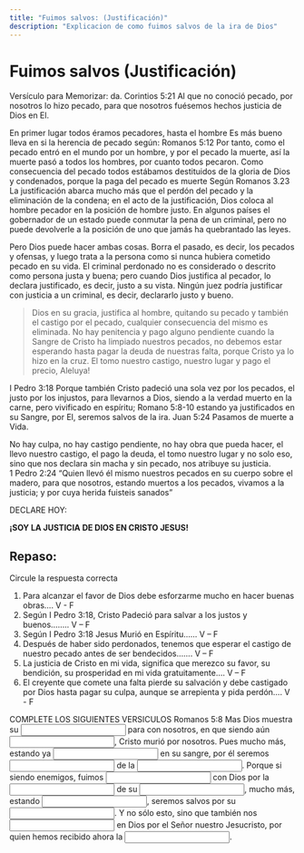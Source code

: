 ```yaml
---
title: "Fuimos salvos: (Justificación)"
description: "Explicacion de como fuimos salvos de la ira de Dios"
---
```


# Fuimos salvos (Justificación)

Versículo para Memorizar:
da. Corintios 5:21 
Al que no conoció pecado, por nosotros lo hizo pecado, para que nosotros fuésemos hechos justicia de Dios en El.

En primer lugar todos éramos pecadores, hasta el hombre Es más bueno lleva en si  la herencia de pecado según: 
Romanos 5:12 Por tanto, como el pecado entró en el 
mundo por un hombre, y por el pecado la muerte, así la muerte pasó a todos los hombres, por cuanto todos pecaron. 
Como consecuencia del pecado todos estábamos destituidos de la gloria de Dios y condenados, porque la paga del pecado es muerte Según Romanos 3.23 
La justificación abarca mucho más que el perdón del pecado y la eliminación de la condena; en el acto de la justificación, Dios coloca al hombre pecador en la 
posición de hombre justo. En algunos países el gobernador de un estado puede conmutar la pena de un criminal, pero no puede devolverle a la posición de uno que
jamás ha quebrantado las leyes.  
 
Pero Dios puede hacer ambas cosas. Borra el pasado, es decir, los pecados y ofensas, y luego trata a la persona como si nunca hubiera cometido pecado en su vida.
El criminal perdonado no es considerado o descrito como persona justa y buena; pero cuando Dios justifica al pecador, lo declara justificado, es decir, justo a su vista.
Ningún juez podría justificar con justicia a un criminal, es decir, declararlo justo y bueno.


> Dios en su gracia, justifica al hombre, quitando su pecado y también el castigo por el pecado, cualquier consecuencia del mismo es eliminada.
> No hay penitencia y pago alguno pendiente cuando la Sangre de Cristo ha limpiado nuestros pecados, no debemos estar esperando hasta pagar la deuda de nuestras falta,
> porque Cristo ya lo hizo en la cruz.  El tomo nuestro castigo, nuestro lugar y pago el precio, Aleluya!

I Pedro 3:18 Porque también Cristo padeció una sola vez por los pecados, el justo por los injustos, para llevarnos a Dios, siendo a la verdad muerto en la carne, pero vivificado en espíritu; 
Romano 5:8-10 estando ya justificados en su Sangre, por El, seremos salvos de la ira. 
Juan 5:24  Pasamos de muerte a Vida.

No hay culpa, no hay castigo pendiente, no hay obra que pueda hacer, el llevo nuestro castigo, el pago la deuda, el tomo nuestro lugar y no solo eso, sino que nos declara sin macha y sin pecado, nos atribuye su justicia.  
1 Pedro 2:24 “Quien llevó él mismo nuestros pecados en su cuerpo sobre el madero, para que nosotros, estando muertos a los pecados, vivamos a la justicia; y por cuya herida fuisteis sanados”


DECLARE HOY:  
 
**¡SOY LA JUSTICIA DE DIOS EN CRISTO JESUS!**

## Repaso: 
Circule la respuesta correcta 
1. Para alcanzar el favor de Dios debe esforzarme mucho en hacer buenas obras…. V   -  F 
2. Según I Pedro 3:18, Cristo Padeció para salvar a los justos y buenos…….. V – F 
3. Según I Pedro 3:18 Jesus Murió en Espíritu…… V – F 
4. Después de haber sido perdonados, tenemos que esperar el castigo de nuestro pecado antes de ser bendecidos…….  V – F  
5. La justicia de Cristo en mi vida, significa que merezco su favor, su bendición, su prosperidad en mi vida gratuitamente…. V – F 
6. El creyente que comete una falta pierde su salvación y debe castigado por Dios hasta pagar su culpa, aunque se arrepienta y pida perdón…. V -  F 

COMPLETE LOS SIGUIENTES VERSICULOS 
Romanos 5:8
Mas Dios muestra su <input type="text"/> para con nosotros, en que siendo aún 
<input type="text"/>, Cristo murió por nosotros. Pues mucho más, estando ya <input type="text"/> en su sangre, por él seremos <input type="text"/> de la <input type="text"/>.
Porque si siendo enemigos, fuimos <input type="text"/> con Dios por la <input type="text"/> de su <input type="text"/>, mucho más, estando <input type="text"/>, seremos salvos
por su <input type="text"/>. Y no sólo esto, sino que también nos <input type="text"/> en Dios por el Señor nuestro Jesucristo, por quien hemos recibido ahora la <input type="text"/>.